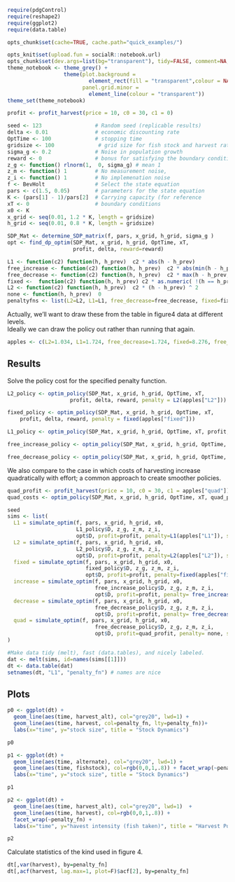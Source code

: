 ``` r
require(pdgControl)
require(reshape2)
require(ggplot2)
require(data.table)
```

```r
opts_chunk$set(cache=TRUE, cache.path="quick_examples/")
```

```r
opts_knit$set(upload.fun = socialR::notebook.url)
opts_chunk$set(dev.args=list(bg="transparent"), tidy=FALSE, comment=NA, message=FALSE)
theme_notebook <- theme_grey() + 
                  theme(plot.background = 
                          element_rect(fill = "transparent",colour = NA),
                        panel.grid.minor = 
                          element_line(colour = "transparent"))
theme_set(theme_notebook)
```


``` r
profit <- profit_harvest(price = 10, c0 = 30, c1 = 0)
```



```r
seed <- 123                 # Random seed (replicable results)
delta <- 0.01               # economic discounting rate
OptTime <- 100              # stopping time
gridsize <- 100              # grid size for fish stock and harvest rate (discretized population)
sigma_g <- 0.2              # Noise in population growth
reward <- 0                 # bonus for satisfying the boundary condition
z_g <- function() rlnorm(1,  0, sigma_g) # mean 1
z_m <- function() 1         # No measurement noise, 
z_i <- function() 1         # No implemenation noise
f <- BevHolt                # Select the state equation
pars <- c(1.5, 0.05)        # parameters for the state equation
K <- (pars[1] - 1)/pars[2]  # Carrying capacity (for reference 
xT <- 0                     # boundary conditions
x0 <- K
x_grid <- seq(0.01, 1.2 * K, length = gridsize)  
h_grid <- seq(0.01, 0.8 * K, length = gridsize)  
````


```r
SDP_Mat <- determine_SDP_matrix(f, pars, x_grid, h_grid, sigma_g )
opt <- find_dp_optim(SDP_Mat, x_grid, h_grid, OptTime, xT, 
                     profit, delta, reward=reward)
````



``` r
L1 <- function(c2) function(h, h_prev)  c2 * abs(h - h_prev) 
free_increase <- function(c2) function(h, h_prev)  c2 * abs(min(h - h_prev, 0)) # increasing harvest is free
free_decrease <- function(c2) function(h, h_prev)  c2 * max(h - h_prev, 0) # decreasing harvest is free
fixed <-  function(c2) function(h, h_prev) c2 * as.numeric( !(h == h_prev) )
L2 <- function(c2) function(h, h_prev)  c2 * (h - h_prev) ^ 2
none <- function(h, h_prev)  0
penaltyfns <- list(L2=L2, L1=L1, free_decrease=free_decrease, fixed=fixed, free_increase=free_increase)
````



Actually, we'll want to draw these from the table in figure4 data at different levels.  
Ideally we can draw the policy out rather than running that again.  

```r
apples <- c(L2=1.034, L1=1.724, free_decrease=1.724, fixed=8.276, free_increase=1.724)
````



## Results

Solve the policy cost for the specified penalty function.  

``` r
L2_policy <- optim_policy(SDP_Mat, x_grid, h_grid, OptTime, xT, 
                    profit, delta, reward, penalty = L2(apples["L2"]))
````

```r
fixed_policy <- optim_policy(SDP_Mat, x_grid, h_grid, OptTime, xT, 
    profit, delta, reward, penalty = fixed(apples["fixed"]))
```

``` r
L1_policy <- optim_policy(SDP_Mat, x_grid, h_grid, OptTime, xT, profit, delta, reward, penalty = L1(apples["L1"]))
````

```r
free_increase_policy <- optim_policy(SDP_Mat, x_grid, h_grid, OptTime, xT, profit, delta, reward, penalty =  free_increase(apples["free_increase"]))
````

```r
free_decrease_policy <- optim_policy(SDP_Mat, x_grid, h_grid, OptTime, xT, profit, delta, reward, penalty = free_decrease(apples["free_decrease"]))
````

We also compare to the case in which costs of harvesting increase quadratically with effort; a common approach to create smoother policies.  

```r
quad_profit <- profit_harvest(price = 10, c0 = 30, c1 = apples["quad"]) 
quad_costs <- optim_policy(SDP_Mat, x_grid, h_grid, OptTime, xT, quad_profit, delta, reward, penalty =  none)
```


``` r
seed
sims <- list(
  L1 = simulate_optim(f, pars, x_grid, h_grid, x0, 
                      L1_policy$D, z_g, z_m, z_i, 
                      opt$D, profit=profit, penalty=L1(apples["L1"]), seed=seed), 
  L2 = simulate_optim(f, pars, x_grid, h_grid, x0, 
                      L2_policy$D, z_g, z_m, z_i, 
                      opt$D, profit=profit, penalty=L2(apples["L2"]), seed=seed),
  fixed = simulate_optim(f, pars, x_grid, h_grid, x0, 
                         fixed_policy$D, z_g, z_m, z_i, 
                         opt$D, profit=profit, penalty=fixed(apples["fixed"]), seed=seed),
  increase = simulate_optim(f, pars, x_grid, h_grid, x0, 
                            free_increase_policy$D, z_g, z_m, z_i, 
                            opt$D, profit=profit, penalty= free_increase(apples["increase"]), seed=seed),
  decrease = simulate_optim(f, pars, x_grid, h_grid, x0, 
                            free_decrease_policy$D, z_g, z_m, z_i, 
                            opt$D, profit=profit, penalty= free_decrease(apples["decrease"]), seed=seed),
  quad = simulate_optim(f, pars, x_grid, h_grid, x0, 
                            free_decrease_policy$D, z_g, z_m, z_i, 
                            opt$D, profit=quad_profit, penalty= none, seed=seed)
)
````


``` r
#Make data tidy (melt), fast (data.tables), and nicely labeled.
dat <- melt(sims, id=names(sims[[1]]))  
dt <- data.table(dat)
setnames(dt, "L1", "penalty_fn") # names are nice
````

## Plots 



``` r
p0 <- ggplot(dt) +
  geom_line(aes(time, harvest_alt), col="grey20", lwd=1) +
  geom_line(aes(time, harvest, col=penalty_fn, lty=penalty_fn))+ 
  labs(x="time", y="stock size", title = "Stock Dynamics")

p0
```

```r
p1 <- ggplot(dt) +
  geom_line(aes(time, alternate), col="grey20", lwd=1) +
  geom_line(aes(time, fishstock), col=rgb(0,0,1,.8)) + facet_wrap(~penalty_fn) + 
  labs(x="time", y="stock size", title = "Stock Dynamics")

p1
```

```r
p2 <- ggplot(dt) +
  geom_line(aes(time, harvest_alt), col="grey20", lwd=1)  +
  geom_line(aes(time, harvest), col=rgb(0,0,1,.8)) + 
  facet_wrap(~penalty_fn) + 
  labs(x="time", y="havest intensity (fish taken)", title = "Harvest Policy Dynamics")

p2
````


Calculate statistics of the kind used in figure 4.  

```r
dt[,var(harvest), by=penalty_fn]
dt[,acf(harvest, lag.max=1, plot=F)$acf[2], by=penalty_fn]
```




